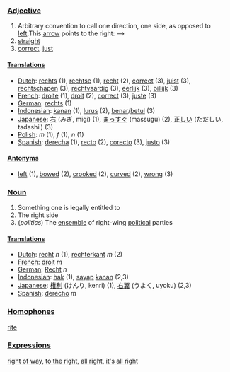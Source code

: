 ===[[Adjective]]===

# Arbitrary convention to call one direction, one side, as opposed to [[left]].This [[arrow]] points to the right: -->
# [[straight]]
# [[correct]], [[just]]

====[[Translation]]s====

*[[Dutch]]: [[rechts]] (1), [[rechtse]] (1), [[recht]] (2), [[correct]] (3), [[juist]] (3), [[rechtschapen]] (3), [[rechtvaardig]] (3), [[eerlijk]] (3), [[billijk]] (3)
*[[French]]: [[droite]] (1), [[droit]] (2), [[correct]] (3), [[juste]] (3)
*[[German]]: [[rechts]] (1)
*[[Indonesian]]: [[kanan]] (1), [[lurus]] (2), [[benar]]/[[betul]] (3)
*[[Japanese]]: [[右]] (みぎ, migi) (1), [[まっすぐ]] (massugu) (2), [[正しい]] (ただしい, tadashii) (3)
*[[Polish]]: [[]] ''m'' (1), [[]] ''f'' (1), [[]] ''n'' (1)
*[[Spanish]]: [[derecha]] (1), [[recto]] (2), [[corecto]] (3), [[justo]] (3)

====[[Antonym]]s====

*[[left]] (1), [[bowed]] (2), [[crooked]] (2), [[curved]] (2), [[wrong]] (3)

===[[Noun]]===

# Something one is legally entitled to
# The right side
# (''politics'') The [[ensemble]] of right-wing [[political]] parties

====[[Translation]]s====

*[[Dutch]]: [[recht]] ''n'' (1), [[rechterkant]] ''m'' (2)
*[[French]]: [[droit]] ''m''
*[[German]]: [[Recht]] ''n''
*[[Indonesian]]: [[hak]] (1), [[sayap]] [[kanan]] (2,3)
*[[Japanese]]: [[権利]] (けんり, kenri) (1), [[右翼]] (うよく, uyoku) (2,3)
*[[Spanish]]: [[derecho]] ''m''

===[[Homophone]]s===

[[rite]]

===[[Expression]]s===

[[right of way]], [[to the right]], [[all right]], [[it's all right]]